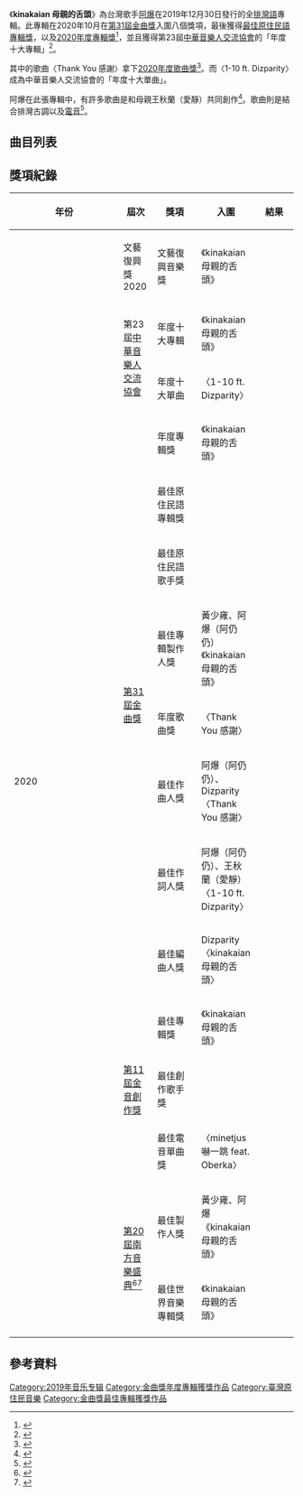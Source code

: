 {{Infobox Album
| Name		= kinakaian 母親的舌頭
| Type		= 專輯
| Artist	= [[阿爆|阿爆]] 
| Cover		= Abao Kinakaian Mother Tongue.jpg
| Released	= 2019年12月30日<ref name=ISRC>{{Cite web |url=http://isrc.ncl.edu.tw/music_view.aspx?item=44570 |title=kinakaian 母親的舌頭 - ISRC-國際標準錄音錄影資料代碼查詢系統. |accessdate=2020-10-05 |archive-date=2020-10-09 |archive-url=https://web.archive.org/web/20201009121104/http://isrc.ncl.edu.tw/music_view.aspx?item=44570 |dead-url=no }}</ref>
| Recorded	=  
| Genre     = 流行、電音、排灣古調
| Language  = [[排灣語|排灣語]]
| Length	= 46:39
| Label		= 十一音樂<ref name=ISRC/>
| Producer	= 黃少雍、阿爆（阿仍仍）
| Last album	= vavayan. 女人<br />（2017年）
| This album	= '''kinakaian 母親的舌頭'''<br />（2019年）
| Next album	= 
| Reviews       =
*[[第31屆金曲獎|第31屆金曲獎]] - [[最佳原住民語專輯獎_(金曲獎)|最佳原住民語專輯獎]]、[[年度專輯獎_(金曲獎)|年度專輯獎]]
*[[中華音樂人交流協會|中華音樂人交流協會]] - 2020年度十大專輯
}}

《'''kinakaian 母親的舌頭'''》為台灣歌手[[阿爆|阿爆]]在2019年12月30日發行的全[[排灣語|排灣語]]專輯。此專輯在2020年10月在[[第31屆金曲獎|第31屆金曲獎]]入圍八個獎項，最後獲得[[最佳原住民語專輯獎_(金曲獎)|最佳原住民語專輯獎]]，以及[[年度專輯獎_(金曲獎)|2020年度專輯獎]]<ref>{{cite web |title=金曲31 阿爆「母親的舌頭」獲最佳原住民專輯獎 |url=https://www.cna.com.tw/news/amov/202010030203.aspx |website=www.cna.com.tw |language=zh-TW |accessdate=2020-10-05 |archive-date=2021-01-05 |archive-url=https://web.archive.org/web/20210105201231/https://www.cna.com.tw/news/amov/202010030203.aspx |dead-url=no }}</ref>，並且獲得第23屆[[中華音樂人交流協會|中華音樂人交流協會]]的「年度十大專輯」<ref>{{Cite web |url=https://www.fountmedia.io/article/64208 |title=中華音樂人交流協會「2019年度十大專輯暨單曲」名單公布，「金曲風向球」取捨引討論 |accessdate=2020-10-05 |archive-date=2020-10-08 |archive-url=https://web.archive.org/web/20201008115551/https://www.fountmedia.io/article/64208 |dead-url=no }}</ref>。

其中的歌曲〈Thank You 感謝〉拿下[[年度歌曲獎_(金曲獎)|2020年度歌曲獎]]<ref>{{cite web |title=阿爆Thank You奪金曲獎年度歌曲 願各界善待醫護人員 |url=https://www.cna.com.tw/news/firstnews/202010035012.aspx |website=www.cna.com.tw |language=zh-TW |accessdate=2020-10-05 |archive-date=2020-10-08 |archive-url=https://web.archive.org/web/20201008223705/https://www.cna.com.tw/news/firstnews/202010035012.aspx |dead-url=no }}</ref>。而〈1-10 ft. Dizparity〉成為中華音樂人交流協會的「年度十大單曲」。

阿爆在此張專輯中，有許多歌曲是和母親王秋蘭（愛靜）共同創作<ref>{{cite web |title=【金曲31】阿爆金曲入圍8項大獎 媽媽開心備戰袍 |url=https://tw.news.yahoo.com/%E9%87%91%E6%9B%B231-%E9%98%BF%E7%88%86%E9%87%91%E6%9B%B2%E5%85%A5%E5%9C%8D8%E9%A0%85%E5%A4%A7%E7%8D%8E-%E5%AA%BD%E5%AA%BD%E9%96%8B%E5%BF%83%E5%82%99%E6%88%B0%E8%A2%8D-082107052.ht|website=Yahoo |accessdate=2020-10-05|language=zh-TW}}</ref>。歌曲則是結合排灣古調以及[[電音|電音]]<ref>{{cite web|title=電音尬古謠 阿爆遊走的雙軌人生|url=https://www.taiwan-panorama.com/Articles/Details?Guid=349f0253-6275-4696-923f-d28cd4a15ab3&CatId=11|website=光華雜誌|date=2020-04|accessdate=2020-10-05|language=zh-TW|archive-date=2020-08-07|archive-url=https://web.archive.org/web/20200807210253/https://www.taiwan-panorama.com/Articles/Details?Guid=349f0253-6275-4696-923f-d28cd4a15ab3&CatId=11|dead-url=no}}</ref>。
{{clear}}

==曲目列表==
{{tracklist
| headline = 
| total_length = 39:25
| title_width = 25%

| all_arranger = Dizparity <small>（下面註明例外曲目）</small>
| all_producer = 黃少雍、阿爆（阿仍仍）

| title1 = mainu sun 找路
| music1 = 阿爆（阿仍仍）
| lyrics1 = 阿爆（阿仍仍）<br> 王秋蘭（愛靜）
| longnote1 = 
| length1 = 3:57

| title2 = pavalidan 還錢
| music2 = 阿爆（阿仍仍） 
| lyrics2 = 阿爆（阿仍仍）<br>王秋蘭（愛靜）
| longnote2 = 
| length2 = 3:19

| title3 = uduli 跳一波
| music3 = 阿爆（阿仍仍）
| lyrics3 = 阿爆（阿仍仍）<br>王秋蘭（愛靜） 
| longnote3 = 
| length3 = 3:02

| title4 = tjakudain 無奈
| music4 = 阿爆（阿仍仍）<br>Dizparity<br>李英宏<br>排灣族古謠-tjakudain
| lyrics4 = 阿爆（阿仍仍）<br>李英宏<br>王秋蘭（愛靜）<br>排灣族古謠-tjakudain
| longnote4 =  ft. 李英宏 aka Dj Didilong
| length4 = 3:45

| title5 = minetjus 嚇一跳
| music5 = 阿爆（阿仍仍）
| lyrics5 = 阿爆（阿仍仍）<br>王秋蘭（愛靜）
| longnote5 =  編曲：黃少雍<br>ft. Oberka
| length5 = 3:38

| title6 = kalipang 不能亂愛
| music6 = 阿爆（阿仍仍）
| lyrics6 = 阿爆（阿仍仍）<br>王秋蘭（愛靜）
| longnote6 = 
| length6 = 3:43

| title7 = Sa-{’}-icelen 加油吧
| music7 = 阿爆（阿仍仍）
| lyrics7 = 阿爆（阿仍仍）<br>王秋蘭（愛靜）
| longnote7 = 
| length7 = 3:33

| title8 = 1-10
| music8 = 阿爆（阿仍仍）<br>Dizparity
| lyrics8 = 阿爆（阿仍仍）<br>王秋蘭（愛靜）
| longnote8 = ft. Dizparity 
| length8 = 3:29

| title9 = Thank You 感謝
| music9 = 阿爆（阿仍仍）<br>Dizparity
| lyrics9 = 阿爆（阿仍仍）<br>王秋蘭（愛靜）
| longnote9 = 
| length9 = 3:50

| title10 = kinakaian 母親的舌頭
| music10 = 阿爆（阿仍仍）<br>排灣族古謠-sinacealjan
| lyrics10 = 阿爆（阿仍仍）<br>王秋蘭（愛靜）<br>排灣族古謠-sinacealjan
| longnote10 = 
| length10 = 5:02

| title11 = 母語
| music11 = 
| lyrics11 = 
| longnote11 = ft. Dark Paradise Records
| length11 = 2:07
}}

== 獎項紀錄 ==
{| class="wikitable" style="width:100%; text-align:center;"
! width="4%" | 年份
! width="12%" | 屆次
! width="16%" | 獎項
! width="18%" | 入圍
! width="5%" | 結果
|-
| rowspan="16" | 2020
| 文藝復興獎 2020
| 文藝復興音樂獎
| 《kinakaian 母親的舌頭》
| {{won}}
|-
| rowspan="2" | 第23屆[[中華音樂人交流協會|中華音樂人交流協會]]
| 年度十大專輯
| 《kinakaian 母親的舌頭》
| {{won}}
|-
| 年度十大單曲
| 〈1-10 ft. Dizparity〉
| {{won}}
|-
| rowspan="8" | [[第31屆金曲獎|第31屆金曲獎]]
| 年度專輯獎
| rowspan=3" |《kinakaian 母親的舌頭》
| {{won}}
|-
| 最佳原住民語專輯獎
| {{won}}
|-
| 最佳原住民語歌手獎
| {{nom}}
|-
| 最佳專輯製作人獎
| 黃少雍、阿爆（阿仍仍）《kinakaian 母親的舌頭》
|  {{nom}}
|-
| 年度歌曲獎
| 〈Thank You 感謝〉
| {{won}}
|-
| 最佳作曲人獎
| 阿爆（阿仍仍）、Dizparity〈Thank You 感謝〉
| {{nom}}
|-
| 最佳作詞人獎
| 阿爆（阿仍仍）、王秋蘭（愛靜）〈1-10 ft. Dizparity〉
| {{nom}}
|-
| 最佳編曲人獎
| Dizparity〈kinakaian母親的舌頭〉
| {{nom}}
|-
| rowspan="3" | [[第11屆金音創作獎|第11屆金音創作獎]]
| 最佳專輯獎
| rowspan=2" |《kinakaian 母親的舌頭》
| {{won}}
|-
| 最佳創作歌手獎
| {{nom}}
|-
| 最佳電音單曲獎
| 〈minetjus 嚇一跳 feat. Oberka〉
| {{nom}}
|-
| rowspan="2" | [[南方音樂盛典|第20屆南方音樂盛典]]<ref>{{Cite web |url=https://m.mp.oeeee.com/a/BAAFRD000020201031376053.html |title=第20届南方音乐盛典提名名单公布，吴青峰出任形象大使 |access-date=2021-05-15 |archive-date=2021-05-15 |archive-url=https://web.archive.org/web/20210515012513/https://m.mp.oeeee.com/a/BAAFRD000020201031376053.html }}</ref><ref>{{Cite web |url=https://m.mp.oeeee.com/a/BAAFRD000020201223399851.html |title=第20届南方音乐盛典名单揭晓！音乐为时代留下重要讯息 |access-date=2021-05-15 |archive-date=2021-05-15 |archive-url=https://web.archive.org/web/20210515012513/https://m.mp.oeeee.com/a/BAAFRD000020201223399851.html }}</ref>
| 最佳製作人獎
| 黃少雍、阿爆《kinakaian 母親的舌頭》
|  {{nom}}
|-
| 最佳世界音樂專輯獎
| 《kinakaian 母親的舌頭》
| {{won}}
|-
|}

==參考資料==
{{reflist}}

{{金曲獎年度專輯獎}}
{{金曲獎最佳原住民語專輯獎}}
{{金音創作獎最佳專輯獎}}

[[Category:2019年音乐专辑|Category:2019年音乐专辑]]
[[Category:金曲獎年度專輯獲獎作品|Category:金曲獎年度專輯獲獎作品]]
[[Category:臺灣原住民音樂|Category:臺灣原住民音樂]]
[[Category:金曲獎最佳專輯獲獎作品|Category:金曲獎最佳專輯獲獎作品]]
